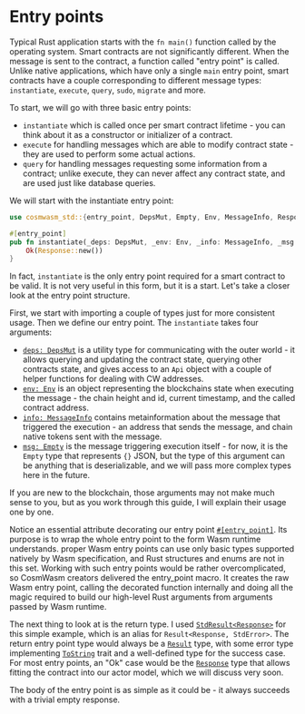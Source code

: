 # Entry points

Typical Rust application starts with the `fn main()` function called by the operating system. Smart
contracts are not significantly different. When the message is sent to the contract, a function
called "entry point" is called. Unlike native applications, which have only a single `main` entry
point, smart contracts have a couple corresponding to different message types: `instantiate`,
`execute`, `query`, `sudo`, `migrate` and more.

To start, we will go with three basic entry points:

- `instantiate` which is called once per smart contract lifetime - you can think about it as a
  constructor or initializer of a contract.
- `execute` for handling messages which are able to modify contract state - they are used to perform
  some actual actions.
- `query` for handling messages requesting some information from a contract; unlike execute, they
  can never affect any contract state, and are used just like database queries.

We will start with the instantiate entry point:

```rust copy filename="src/lib.rs" template="empty"
use cosmwasm_std::{entry_point, DepsMut, Empty, Env, MessageInfo, Response, StdResult};

#[entry_point]
pub fn instantiate(_deps: DepsMut, _env: Env, _info: MessageInfo, _msg: Empty) -> StdResult<Response> {
    Ok(Response::new())
}
```

In fact, `instantiate` is the only entry point required for a smart contract to be valid. It is not
very useful in this form, but it is a start. Let's take a closer look at the entry point structure.

First, we start with importing a couple of types just for more consistent usage. Then we define our
entry point. The `instantiate` takes four arguments:

- [`deps: DepsMut`](https://docs.rs/cosmwasm-std/latest/cosmwasm_std/struct.DepsMut.html) is a
  utility type for communicating with the outer world - it allows querying and updating the contract
  state, querying other contracts state, and gives access to an `Api` object with a couple of helper
  functions for dealing with CW addresses.
- [`env: Env`](https://docs.rs/cosmwasm-std/latest/cosmwasm_std/struct.Env.html) is an object
  representing the blockchains state when executing the message - the chain height and id, current
  timestamp, and the called contract address.
- [`info: MessageInfo`](https://docs.rs/cosmwasm-std/latest/cosmwasm_std/struct.MessageInfo.html)
  contains metainformation about the message that triggered the execution - an address that sends
  the message, and chain native tokens sent with the message.
- [`msg: Empty`](https://docs.rs/cosmwasm-std/latest/cosmwasm_std/struct.Empty.html) is the message
  triggering execution itself - for now, it is the `Empty` type that represents `{}` JSON, but the
  type of this argument can be anything that is deserializable, and we will pass more complex types
  here in the future.

If you are new to the blockchain, those arguments may not make much sense to you, but as you work
through this guide, I will explain their usage one by one.

Notice an essential attribute decorating our entry point
[`#[entry_point]`](https://docs.rs/cosmwasm-std/latest/cosmwasm_std/attr.entry_point.html). Its
purpose is to wrap the whole entry point to the form Wasm runtime understands. proper Wasm entry
points can use only basic types supported natively by Wasm specification, and Rust structures and
enums are not in this set. Working with such entry points would be rather overcomplicated, so
CosmWasm creators delivered the entry_point macro. It creates the raw Wasm entry point, calling the
decorated function internally and doing all the magic required to build our high-level Rust
arguments from arguments passed by Wasm runtime.

The next thing to look at is the return type. I used
[`StdResult<Response>`](https://docs.rs/cosmwasm-std/latest/cosmwasm_std/type.StdResult.html) for
this simple example, which is an alias for `Result<Response, StdError>`. The return entry point type
would always be a [`Result`](https://doc.rust-lang.org/std/result/enum.Result.html) type, with some
error type implementing [`ToString`](https://doc.rust-lang.org/std/string/trait.ToString.html) trait
and a well-defined type for the success case. For most entry points, an "Ok" case would be the
[`Response`](https://docs.rs/cosmwasm-std/latest/cosmwasm_std/struct.Response.html) type that allows
fitting the contract into our actor model, which we will discuss very soon.

The body of the entry point is as simple as it could be - it always succeeds with a trivial empty
response.
